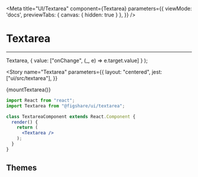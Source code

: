 

<Meta 
  title="UI/Textarea" 
  component={Textarea}
  parameters={{
    viewMode: 'docs',
    previewTabs: { 
      canvas: { hidden: true } 
     },
  }}
/>

# Textarea
---


  Textarea,
  { value: ["onChange", (_, e) => e.target.value] }
);


<Story 
  name="Textarea" 
  parameters={{
    layout: "centered",
    jest: ["ui/src/textarea"],
  }}
>
  {mountTextarea()}
</Story>


```jsx
import React from "react";
import Textarea from "@figshare/ui/textarea";

class TextareaComponent extends React.Component {
  render() {
    return (
      <Textarea />
    );
  }
}
```

<ArgsTable of={Textarea} />


## Themes

<Canvas>
  <UncontrolledTextarea theme="default" placeholder="Default theme" />
  <UncontrolledTextarea theme="underline" placeholder="Underline theme" />
  <UncontrolledTextarea theme="default" error={true} placeholder="Default theme - error" />
  <UncontrolledTextarea theme="underline" error={true} placeholder="Underline theme - error" />
  <UncontrolledTextarea theme="default" disabled={true} placeholder="Default theme - disabled" />
  <UncontrolledTextarea theme="underline" disabled={true} placeholder="Underline theme - disabled" />
</Canvas>
